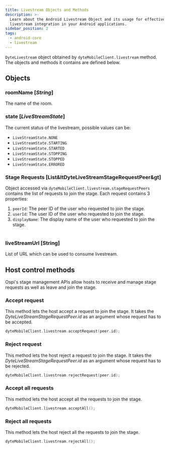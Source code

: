 ```yaml
---
title: Livestream Objects and Methods
description: >-
  Learn about the Android Livestream Object and its usage for effective
  livestream integration in your Android applications.
sidebar_position: 2
tags:
  - android-core
  - livestream
---
```


`DyteLivestream` object obtained by `dyteMobileClient.livestream` method. The objects and methods it contains are defined below.

## Objects

### roomName [*String*]

The name of the room.<br />

### state [*LiveStreamState*]

The current status of the livestream, possible values can be: <br/>

- `LiveStreamState.NONE`
- `LiveStreamState.STARTING`
- `LiveStreamState.STARTED`
- `LiveStreamState.STOPPING`
- `LiveStreamState.STOPPED`
- `LiveStreamState.ERRORED`

### Stage Requests [List&ltDyteLiveStreamStageRequestPeer&gt]

Object accessed via `dyteMobileClient.livestream.stageRequestPeers` contains the list of requests to join the stage. Each request contains 3 properties:<br />

1. `peerId`: The peer ID of the user who requested to join the stage.
2. `userId`: The user ID of the user who requested to join the stage.
3. `displayName`: The display name of the user who requested to join the stage.<br/><br />

### liveStreamUrl [String]

List of URL which can be used to consume livestream.

## Host control methods

Ospi's stage management APIs allow hosts to receive and manage stage requests as well as leave and join the stage.

### Accept request

This method lets the host accept a request to join the stage. It takes the _DyteLiveStreamStageRequestPeer.id_ as an argument whose request has to be accepted.

```kotlin
dyteMobileClient.livestream.acceptRequest(peer.id);
```

### Reject request

This method lets the host reject a request to join the stage. It takes the _DyteLiveStreamStageRequestPeer.id_ as an argument whose request has to be rejected.

```kotlin
dyteMobileClient.livestream.rejectRequest(peer.id);
```

### Accept all requests

This method lets the host accept all the requests to join the stage.

```kotlin
dyteMobileClient.livestream.acceptAll();
```

### Reject all requests

This method lets the host reject all the requests to join the stage.

```kotlin
dyteMobileClient.livestream.rejectAll();
```

<head>
  <title>Android Core Livestream Objects and Methods</title>
  <meta name="description" content="Learn about the Android Livestream Object and its usage for effective livestream integration in your Android applications."/>
</head>
